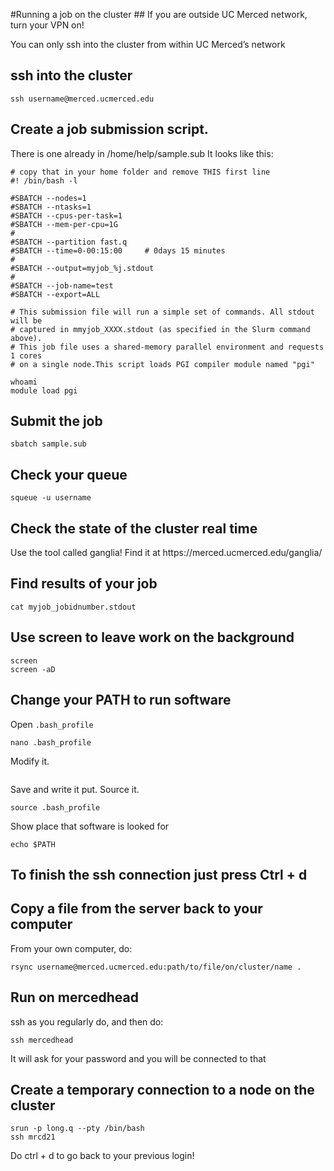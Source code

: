 #Running a job on the cluster
## If you are outside UC Merced network, turn your VPN on!

You can only ssh into the cluster from within UC Merced's network

## ssh into the cluster
```
ssh username@merced.ucmerced.edu
```
## Create a job submission script.

There is one already in /home/help/sample.sub
It looks like this:

```
# copy that in your home folder and remove THIS first line
#! /bin/bash -l

#SBATCH --nodes=1
#SBATCH --ntasks=1
#SBATCH --cpus-per-task=1
#SBATCH --mem-per-cpu=1G
#
#SBATCH --partition fast.q
#SBATCH --time=0-00:15:00     # 0days 15 minutes
#
#SBATCH --output=myjob_%j.stdout
#
#SBATCH --job-name=test
#SBATCH --export=ALL

# This submission file will run a simple set of commands. All stdout will be
# captured in mmyjob_XXXX.stdout (as specified in the Slurm command above).
# This job file uses a shared-memory parallel environment and requests 1 cores
# on a single node.This script loads PGI compiler module named "pgi"

whoami
module load pgi
```

## Submit the job

```
sbatch sample.sub
```
## Check your queue

```
squeue -u username
```

## Check the state of the cluster real time

Use the tool called ganglia! Find it at https://merced.ucmerced.edu/ganglia/

## Find results of your job

```
cat myjob_jobidnumber.stdout
```

## Use screen to leave work on the background

```
screen
screen -aD
```

## Change your PATH to run software
Open `.bash_profile`
```
nano .bash_profile
```
Modify it.

```
```
Save and write it put.
Source it.
```
source .bash_profile
```

Show place that software is looked for
```
echo $PATH
```

## To finish the ssh connection just press Ctrl + d


## Copy a file from the server back to your computer

From your own computer, do:

```
rsync username@merced.ucmerced.edu:path/to/file/on/cluster/name .
```

## Run on mercedhead

ssh as you regularly do, and then do:

```
ssh mercedhead
```

It will ask for your password and you will be connected to that

## Create a temporary connection to a node on the cluster

```
srun -p long.q --pty /bin/bash
ssh mrcd21
```

Do ctrl + d to go back to your previous login!